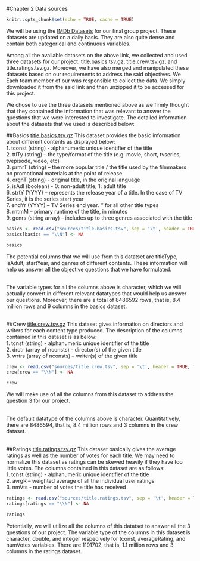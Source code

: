 #Chapter 2 Data sources


```r
knitr::opts_chunk$set(echo = TRUE, cache = TRUE)
```


We will be using the [IMDb Datasets](https://www.imdb.com/interfaces/) for our final group project. These datasets are updated on a daily basis. They are also quite dense and contain both categorical and continuous variables.

Among all the available datasets on the above link, we collected and used three datasets for our project: title.basics.tsv.gz, title.crew.tsv.gz, and title.ratings.tsv.gz. Moreover, we have also merged and manipulated these datasets based on our requirements to address the said objectives. We Each team member of our was responsible to collect the data. We simply downloaded it from the said link and then unzipped it to be accessed for this project. <br/>

We chose to use the three datasets mentioned above as we firmly thought that they contained the information that was relevant to answer the questions that we were interested to investigate. The detailed information about the datasets that we used is described below: <br/>


##Basics
[title.basics.tsv.gz](https://datasets.imdbws.com/title.basics.tsv.gz)
This dataset provides the basic information about different contents as displayed below:<br/>
1. tconst (string) - alphanumeric unique identifier of the title<br/>
2. ttlTy (string) – the type/format of the title (e.g. movie, short, tvseries, tvepisode, video, etc)<br/>
3. prmrT (string) – the more popular title / the title used by the filmmakers on promotional materials at the point of release<br/>
4. orgnT (string) - original title, in the original language<br/>
5. isAdl (boolean) - 0: non-adult title; 1: adult title<br/>
6. strtY (YYYY) – represents the release year of a title. In the case of TV Series, it is the series start year<br/>
7. endYr (YYYY) – TV Series end year. ‘\N’ for all other title types<br/>
8. rntmM – primary runtime of the title, in minutes<br/>
9. genrs (string array) – includes up to three genres associated with the title<br/>

```r
basics <- read.csv("sources/title.basics.tsv", sep = '\t', header = TRUE, fill = TRUE, na.strings = "NA")
basics[basics == "\\N"] <- NA
```

```r
basics
```

The potential columns that we will use from this datatset are titleType, isAdult, startYear, and genres of different contents. These information will help us answer all the objective questions that we have formulated.<br/><br/>

The variable types for all the columns above is character, which we will actually convert in different relevant datatypes that would help us answer our questions. Moreover, there are a total of 8486592 rows, that is, 8.4 million rows and 9 columns in the basics dataset.<br/><br/>

##Crew
[title.crew.tsv.gz](https://datasets.imdbws.com/title.crew.tsv.gz)
This dataset gives information on directors and writers for each content type produced. The description of the columns contained in this dataset is as below:<br/>
1. tcnst (string) - alphanumeric unique identifier of the title<br/>
2. drctr (array of nconsts) - director(s) of the given title<br/>
3. wrtrs (array of nconsts) – writer(s) of the given title<br/>

```r
crew <- read.csv("sources/title.crew.tsv", sep = '\t', header = TRUE, fill = TRUE, na.strings = "NA")
crew[crew == "\\N"] <- NA
```

```r
crew
```
We will make use of all the columns from this dataset to address the question 3 for our project.<br/><br/>

The default datatype of the columns above is character. Quantitatively, there are 8486594, that is, 8.4 million rows and 3 columns in the crew dataset.<br/><br/>

##Ratings
[title.ratings.tsv.gz](https://datasets.imdbws.com/title.ratings.tsv.gz)
This dataset basically gives the average ratings as well as the number of votes for each title. We may need to normalize this dataset as ratings can be skewed heavily if they have too little votes. The columns contained in this dataset are as follows:<br/>
1. tcnst (string) - alphanumeric unique identifier of the title<br/>
2. avrgR – weighted average of all the individual user ratings<br/>
3. nmVts - number of votes the title has received<br/>

```r
ratings <- read.csv("sources/title.ratings.tsv", sep = '\t', header = TRUE, fill = TRUE, na.strings = "NA")
ratings[ratings == "\\N"] <- NA
```

```r
ratings
```

Potentially, we will utilize all the columns of this datatset to answer all the 3 questions of our project. The variable type of the columns in this dataset is character, double, and integer respecively for tconst, averageRating, and numVotes variables. There are 1191702, that is, 1.1 million rows and 3 columns in the ratings dataset.
